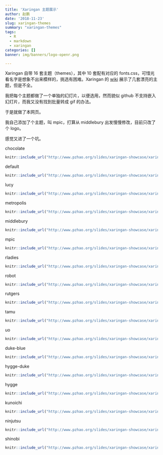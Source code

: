 ```yaml
---
title: 'Xaringan 主题展示'
author: 赵鹏
date: '2018-11-23'
slug: xaringan-themes
summary: "xaringan-themes"
tags:
  - R
  - markdown
  - xaringan
categories: []
banner: img/banners/logo-openr.png

---
```


Xaringan 自带 16 套主题（themes），其中 10 套配有对应的 fonts.css，可惜光看名字是想象不出来模样的，挑选有困难。Xaringan 的 [wiki](https://github.com/yihui/xaringan/wiki/Themes) 展示了几套漂亮的主题，但是不全。

我把每个主题都做了一个单独的幻灯片，以便选用，然而貌似 github 不支持嵌入幻灯片，而我又没有找到批量转成 gif 的办法。

于是就做了本网页。

<!--more-->


我自己添加了个主题，叫 mpic，打算从 middlebury 出发慢慢修改，目前只改了个 logo。

感觉又进了一个坑。


chocolate

```r
knitr::include_url("http://www.pzhao.org/slides/xaringan-showcase/xaringan-theme-chocolate/xaringan-theme-chocolate")
```

default

```r
knitr::include_url("http://www.pzhao.org/slides/xaringan-showcase/xaringan-theme-default/xaringan-theme-default")
```

lucy

```r
knitr::include_url("http://www.pzhao.org/slides/xaringan-showcase/xaringan-theme-lucy/xaringan-theme-lucy")
```

metropolis

```r
knitr::include_url("http://www.pzhao.org/slides/xaringan-showcase/xaringan-theme-metropolis/xaringan-theme-metropolis")
```

middlebury

```r
knitr::include_url("http://www.pzhao.org/slides/xaringan-showcase/xaringan-theme-middlebury/xaringan-theme-middlebury")
```

mpic

```r
knitr::include_url("http://www.pzhao.org/slides/xaringan-showcase/xaringan-theme-mpic/xaringan-theme-mpic")
```

rladies

```r
knitr::include_url("http://www.pzhao.org/slides/xaringan-showcase/xaringan-theme-rladies/xaringan-theme-rladies")
```

robot

```r
knitr::include_url("http://www.pzhao.org/slides/xaringan-showcase/xaringan-theme-robot/xaringan-theme-robot")
```

rutgers

```r
knitr::include_url("http://www.pzhao.org/slides/xaringan-showcase/xaringan-theme-rutgers/xaringan-theme-rutgers")
```

tamu

```r
knitr::include_url("http://www.pzhao.org/slides/xaringan-showcase/xaringan-theme-tamu/xaringan-theme-tamu")
```

uo

```r
knitr::include_url("http://www.pzhao.org/slides/xaringan-showcase/xaringan-theme-uo/xaringan-theme-uo")
```

duke-blue

```r
knitr::include_url("http://www.pzhao.org/slides/xaringan-showcase/xaringan-theme-duke-blue/xaringan-theme-duke-blue")
```

hygge-duke

```r
knitr::include_url("http://www.pzhao.org/slides/xaringan-showcase/xaringan-theme-hygge-duke/xaringan-theme-hygge-duke")
```

hygge

```r
knitr::include_url("http://www.pzhao.org/slides/xaringan-showcase/xaringan-theme-hygge/xaringan-theme-hygge")
```

kunoichi

```r
knitr::include_url("http://www.pzhao.org/slides/xaringan-showcase/xaringan-theme-kunoichi/xaringan-theme-kunoichi")
```

ninjutsu

```r
knitr::include_url("http://www.pzhao.org/slides/xaringan-showcase/xaringan-theme-ninjutsu/xaringan-theme-ninjutsu")
```

shinobi

```r
knitr::include_url("http://www.pzhao.org/slides/xaringan-showcase/xaringan-theme-shinobi/xaringan-theme-shinobi")
```
